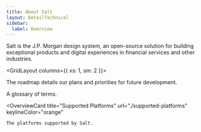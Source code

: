 ```yaml
---
title: About Salt
layout: DetailTechnical
sidebar:
  label: Overview
---
```


Salt is the J.P. Morgan design system, an open-source solution for building exceptional products and digital experiences in financial services and other industries.

<GridLayout columns={{ xs: 1, sm: 2 }}>
  
  <OverviewCard           
    title="Roadmap"
    url="./roadmap"
    keylineColor="green"
    >
The roadmap details our plans and priorities for future development.
  </OverviewCard>
  
<OverviewCard title="Glossary" url="./glossary" keylineColor="blue">
  A glossary of terms.
</OverviewCard>

  <OverviewCard
    title="Supported Platforms"
    url="./supported-platforms"
    keylineColor="orange"
  >
    The platforms supported by Salt.
  </OverviewCard>
  
</GridLayout>
